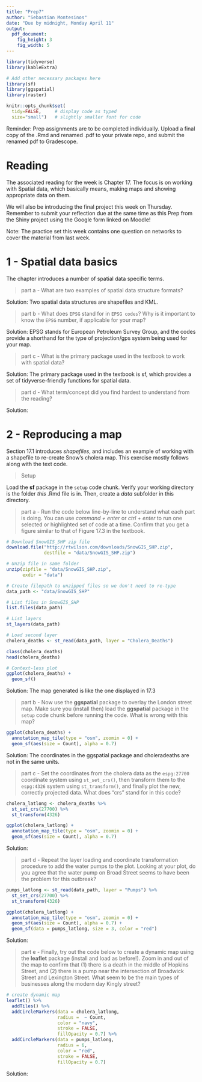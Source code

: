 ```yaml
---
title: "Prep7"
author: "Sebastian Montesinos"
date: "Due by midnight, Monday April 11"
output: 
  pdf_document:
    fig_height: 3
    fig_width: 5
---
```


```r
library(tidyverse)
library(kableExtra)

# Add other necessary packages here
library(sf)
library(ggspatial)
library(raster)

knitr::opts_chunk$set(
  tidy=FALSE,     # display code as typed
  size="small")   # slightly smaller font for code
```

Reminder: Prep assignments are to be completed individually. Upload a final copy of the .Rmd and renamed .pdf to your private repo, and submit the renamed pdf to Gradescope. 

# Reading

The associated reading for the week is Chapter 17. The focus is on working with Spatial data, which basically means, making maps and showing appropriate data on them. 

We will also be introducing the final project this week on Thursday. Remember to submit your reflection due at the same time as this Prep from the Shiny project using the Google form linked on Moodle!

Note: The practice set this week contains one question on networks to cover the material from last week. 

\newpage

# 1 - Spatial data basics

The chapter introduces a number of spatial data specific terms. 

> part a - What are two examples of spatial data structure formats? 

Solution: Two spatial data structures are shapefiles and KML.

> part b - What does `EPSG` stand for in `EPSG codes`? Why is it important to know the `EPSG` number, if applicable for your map?

Solution: EPSG stands for European Petroleum Survey Group, and the codes provide a shorthand for the type of projection/gps system being used for your map.

> part c - What is the primary package used in the textbook to work with spatial data?

Solution: The primary package used in the textbook is sf, which provides a set of tidyverse-friendly functions for spatial data.

> part d - What term/concept did you find hardest to understand from the reading?

Solution:






\newpage

# 2 - Reproducing a map

Section 17.1 introduces *shapefiles*, and includes an example of working with a shapefile to re-create Snow's cholera map. This exercise mostly follows along with the text code.  

> Setup

Load the **sf** package in the `setup` code chunk. Verify your working directory is the folder *this* .Rmd file is in. Then, create a *data* subfolder in this directory.

> part a - Run the code below line-by-line to understand what each part is doing. You can use *command + enter* or *ctrl + enter* to run one selected or highlighted set of code at a time.  Confirm that you get a figure similar to that of Figure 17.3 in the textbook.  

<!-- Only need to run this code one time interactively, so setting eval = FALSE so we don't run it again every time we knit -->

```r
# Download SnowGIS_SHP zip file
download.file("http://rtwilson.com/downloads/SnowGIS_SHP.zip",
              destfile = "data/SnowGIS_SHP.zip")

# Unzip file in same folder
unzip(zipfile = "data/SnowGIS_SHP.zip",
      exdir = "data")
```

```r
# Create filepath to unzipped files so we don't need to re-type
data_path <- "data/SnowGIS_SHP"

# List files in SnowGIS_SHP
list.files(data_path)

# List layers
st_layers(data_path)

# Load second layer
cholera_deaths <- st_read(data_path, layer = "Cholera_Deaths")

class(cholera_deaths)
head(cholera_deaths)

# Context-less plot
ggplot(cholera_deaths) + 
  geom_sf()
```

Solution: The map generated is like the one displayed in 17.3

<!--
Did you get a map like displayed in Figure 17.3? Write a sentence above. 
-->


> part b - Now use the **ggspatial** package to overlay the London street map. Make sure you (install then) load the **ggspatial** package in the `setup` code chunk before running the code. What is wrong with this map? 

```r
ggplot(cholera_deaths) + 
  annotation_map_tile(type = "osm", zoomin = 0) + 
  geom_sf(aes(size = Count), alpha = 0.7)
```

Solution: The coordinates in the ggspatial package and choleradeaths are not in the same units.



> part c - Set the coordinates from the cholera data as the `espg:27700` coordinate system using `st_set_crs()`, then transform them to the `espg:4326` system using `st_transform()`, and finally plot the new, correctly projected data. What does "crs" stand for in this code?

```r
cholera_latlong <- cholera_deaths %>% 
  st_set_crs(27700) %>% 
  st_transform(4326)

ggplot(cholera_latlong) + 
  annotation_map_tile(type = "osm", zoomin = 0) + 
  geom_sf(aes(size = Count), alpha = 0.7)
```

Solution:


> part d - Repeat the layer loading and coordinate transformation procedure to add the water pumps to the plot. Looking at your plot, do you agree that the water pump on Broad Street seems to have been the problem for this outbreak?

```r
pumps_latlong <- st_read(data_path, layer = "Pumps") %>% 
  st_set_crs(27700) %>% 
  st_transform(4326)

ggplot(cholera_latlong) + 
  annotation_map_tile(type = "osm", zoomin = 0) + 
  geom_sf(aes(size = Count), alpha = 0.7) +
  geom_sf(data = pumps_latlong, size = 3, color = "red")
```

Solution:



> part e - Finally, try out the code below to create a dynamic map using the **leaflet** package (install and load as before!). Zoom in and out of the map to confirm that (1) there is a death in the middle of Hopkins Street, and (2) there is a pump near the intersection of Broadwick Street and Lexington Street. What seem to be the main types of businesses along the modern day Kingly street?

<!--
Dynamic plot will not knit to pdf so set `eval = FALSE`
-->

```r
# create dynamic map
leaflet() %>% 
  addTiles() %>%
  addCircleMarkers(data = cholera_latlong,
                   radius =  ~ Count,
                   color = "navy",
                   stroke = FALSE,
                   fillOpacity = 0.7) %>% 
  addCircleMarkers(data = pumps_latlong,
                   radius = 6,
                   color = "red",
                   stroke = FALSE,
                   fillOpacity = 0.7)
```

Solution:

<!--
Be sure to answer the question about business here, since we can't print the dynamic map.
-->


<!--
Remember to do the final commit + push, this time including your renamed pdf, and upload to Gradescope.
-->

